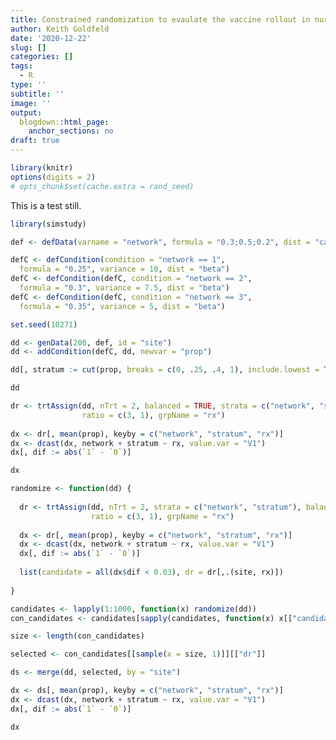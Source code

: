 ```yaml
---
title: Constrained randomization to evaulate the vaccine rollout in nursing homes
author: Keith Goldfeld
date: '2020-12-22'
slug: []
categories: []
tags:
  - R
type: ''
subtitle: ''
image: ''
output:
  blogdown::html_page:
    anchor_sections: no
draft: true
---
```


```r
library(knitr)
options(digits = 2)
# opts_chunk$set(cache.extra = rand_seed)
```
This is a test still.

```r
library(simstudy)

def <- defData(varname = "network", formula = "0.3;0.5;0.2", dist = "categorical", id = "site")

defC <- defCondition(condition = "network == 1", 
  formula = "0.25", variance = 10, dist = "beta")
defC <- defCondition(defC, condition = "network == 2", 
  formula = "0.3", variance = 7.5, dist = "beta")
defC <- defCondition(defC, condition = "network == 3", 
  formula = "0.35", variance = 5, dist = "beta")

set.seed(10271)

dd <- genData(200, def, id = "site")
dd <- addCondition(defC, dd, newvar = "prop")

dd[, stratum := cut(prop, breaks = c(0, .25, .4, 1), include.lowest = TRUE, labels = c(1, 2, 3))]

dd

```

```r
dr <- trtAssign(dd, nTrt = 2, balanced = TRUE, strata = c("network", "stratum"), 
                ratio = c(3, 1), grpName = "rx")
  
dx <- dr[, mean(prop), keyby = c("network", "stratum", "rx")]
dx <- dcast(dx, network + stratum ~ rx, value.var = "V1")
dx[, dif := abs(`1` - `0`)]

dx
```

```r
randomize <- function(dd) {
  
  dr <- trtAssign(dd, nTrt = 2, strata = c("network", "stratum"), balanced = TRUE,
                  ratio = c(3, 1), grpName = "rx")
  
  dx <- dr[, mean(prop), keyby = c("network", "stratum", "rx")]
  dx <- dcast(dx, network + stratum ~ rx, value.var = "V1")
  dx[, dif := abs(`1` - `0`)]
  
  list(candidate = all(dx$dif < 0.03), dr = dr[,.(site, rx)])
  
}

candidates <- lapply(1:1000, function(x) randomize(dd))
con_candidates <- candidates[sapply(candidates, function(x) x[["candidate"]] )]

size <- length(con_candidates)

selected <- con_candidates[[sample(x = size, 1)]][["dr"]]

ds <- merge(dd, selected, by = "site")

dx <- ds[, mean(prop), keyby = c("network", "stratum", "rx")]
dx <- dcast(dx, network + stratum ~ rx, value.var = "V1")
dx[, dif := abs(`1` - `0`)]

dx

```


